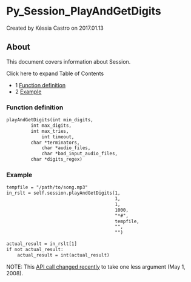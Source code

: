 
# Py_Session_PlayAndGetDigits 

 Created by  Késsia Castro on 2017.01.13

## About

This document covers information about Session.

Click here to expand Table of Contents

* 1 [Function definition](#function-definition)
* 2 [Example](#-freeswitch--py_session_playandgetdigits-)

### Function definition

```xml
playAndGetDigits(int min_digits, 
		 int max_digits, 
		 int max_tries, 
	         int timeout, 
		 char *terminators, 
	         char *audio_files, 
	         char *bad_input_audio_files, 
		 char *digits_regex)
```

### Example

```xml
tempfile = "/path/to/song.mp3"
in_rslt = self.session.playAndGetDigits(1,
                                        1,
                                        1,
                                        1000,
                                        "*#",
                                        tempfile,
                                        "",         
                                        "")      
                    
actual_result = in_rslt[1]
if not actual_result:
    actual_result = int(actual_result)
```

  
NOTE: This [API call changed recently](http://fisheye.freeswitch.org/changelog/FreeSWITCH/src/mod/languages/mod%5Fpython?cs=8244) to take one less argument (May 1, 2008).


